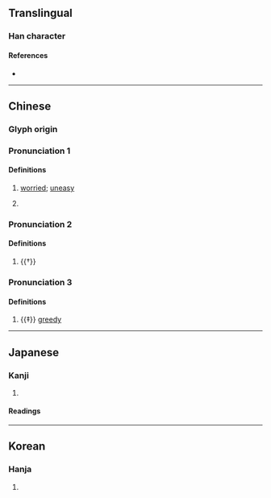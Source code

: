 {{character info}}
==Translingual==

===Han character===
{{Han char|rn=61|rad=心|as=13|sn=16|four=96094|canj=PRRD|ids=⿰忄喿}}

====References====
* {{Han ref|kx=0405.170|dkj=11325|dj=0745.270|hdz=42361.020|uh=61C6|ud=25030|bh=E97B|bd=59771}}

----

==Chinese==
{{zh-forms}}

===Glyph origin===
{{Han etym}}

===Pronunciation 1===
{{zh-pron
|m=cǎo
|c=cou3,cou2
|mc=y
|oc=y
|cat=a
}}

====Definitions====
{{zh-hanzi}}

# {{lb|zh|literary}} [[worried]]; [[uneasy]]
# {{lb|zh|literary}} {{zh-alt-form|躁|[[impetuous]]; [[irritable]]}}

===Pronunciation 2===
{{zh-pron
|m=sāo
|cat=a
}}

====Definitions====
{{zh-hanzi}}

# {{†}} {{zh-alt-form|慅|[[agitated]]}}

===Pronunciation 3===
{{zh-pron
|m=sào
|cat=a
}}

====Definitions====
{{zh-hanzi}}

# {{‡}} [[greedy]]

----

==Japanese==

===Kanji===
{{ja-kanji|grade=|rs=心13}}

# {{rfdef|ja|sort=心13}}

====Readings====
{{ja-readings
|goon=そう<さう
|kanon=そう<さう
|kun=[[うれえる]] (ureeru), [[むさぼる]] (musaboru)}}

----

==Korean==

===Hanja===
{{ko-hanja|hangeul=조|eumhun=|rv=jo|mr=cho|y=co}}

# {{rfdef|ko|sort=心13}}